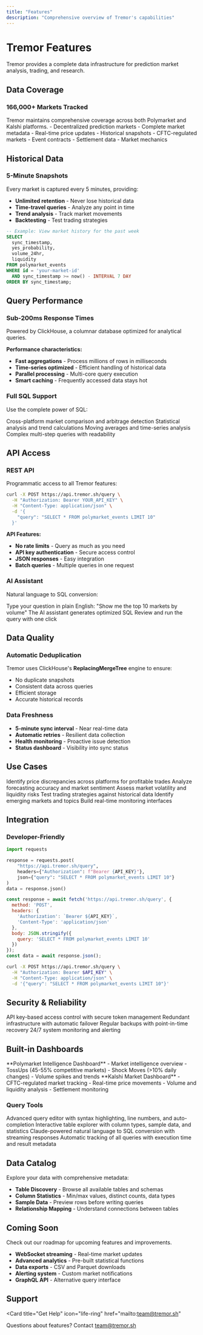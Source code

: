 ```yaml
---
title: "Features"
description: "Comprehensive overview of Tremor's capabilities"
---
```


# Tremor Features

Tremor provides a complete data infrastructure for prediction market analysis, trading, and research.

## Data Coverage

### 166,000+ Markets Tracked

<Info>
Tremor maintains comprehensive coverage across both Polymarket and Kalshi platforms.
</Info>

<Columns cols={2}>
  <Card title="Polymarket" icon="chart-pie">
    - Decentralized prediction markets
    - Complete market metadata
    - Real-time price updates
    - Historical snapshots
  </Card>
  <Card title="Kalshi" icon="landmark">
    - CFTC-regulated markets
    - Event contracts
    - Settlement data
    - Market mechanics
  </Card>
</Columns>

## Historical Data

### 5-Minute Snapshots

Every market is captured every 5 minutes, providing:

- **Unlimited retention** - Never lose historical data
- **Time-travel queries** - Analyze any point in time
- **Trend analysis** - Track market movements
- **Backtesting** - Test trading strategies

```sql
-- Example: View market history for the past week
SELECT
  sync_timestamp,
  yes_probability,
  volume_24hr,
  liquidity
FROM polymarket_events
WHERE id = 'your-market-id'
  AND sync_timestamp >= now() - INTERVAL 7 DAY
ORDER BY sync_timestamp;
```

## Query Performance

### Sub-200ms Response Times

<Tip>
Powered by ClickHouse, a columnar database optimized for analytical queries.
</Tip>

**Performance characteristics:**
- **Fast aggregations** - Process millions of rows in milliseconds
- **Time-series optimized** - Efficient handling of historical data
- **Parallel processing** - Multi-core query execution
- **Smart caching** - Frequently accessed data stays hot

### Full SQL Support

Use the complete power of SQL:

<Columns cols={2}>
  <Card title="Joins" icon="link">
    Cross-platform market comparison and arbitrage detection
  </Card>
  <Card title="Aggregations" icon="chart-bar">
    Statistical analysis and trend calculations
  </Card>
  <Card title="Window Functions" icon="window">
    Moving averages and time-series analysis
  </Card>
  <Card title="CTEs" icon="code-branch">
    Complex multi-step queries with readability
  </Card>
</Columns>

## API Access

### REST API

Programmatic access to all Tremor features:

```bash
curl -X POST https://api.tremor.sh/query \
  -H "Authorization: Bearer YOUR_API_KEY" \
  -H "Content-Type: application/json" \
  -d '{
    "query": "SELECT * FROM polymarket_events LIMIT 10"
  }'
```

**API Features:**
- **No rate limits** - Query as much as you need
- **API key authentication** - Secure access control
- **JSON responses** - Easy integration
- **Batch queries** - Multiple queries in one request

### AI Assistant

Natural language to SQL conversion:

<Steps>
  <Step title="Ask a question">
    Type your question in plain English: "Show me the top 10 markets by volume"
  </Step>
  <Step title="Get SQL">
    The AI assistant generates optimized SQL
  </Step>
  <Step title="Execute">
    Review and run the query with one click
  </Step>
</Steps>

## Data Quality

### Automatic Deduplication

Tremor uses ClickHouse's **ReplacingMergeTree** engine to ensure:

- No duplicate snapshots
- Consistent data across queries
- Efficient storage
- Accurate historical records

### Data Freshness

- **5-minute sync interval** - Near real-time data
- **Automatic retries** - Resilient data collection
- **Health monitoring** - Proactive issue detection
- **Status dashboard** - Visibility into sync status

## Use Cases

<Columns cols={3}>
  <Card title="Arbitrage Trading" icon="scale-balanced">
    Identify price discrepancies across platforms for profitable trades
  </Card>
  <Card title="Market Research" icon="magnifying-glass-chart">
    Analyze forecasting accuracy and market sentiment
  </Card>
  <Card title="Risk Analysis" icon="shield-halved">
    Assess market volatility and liquidity risks
  </Card>
  <Card title="Strategy Backtesting" icon="clock-rotate-left">
    Test trading strategies against historical data
  </Card>
  <Card title="Trend Detection" icon="arrow-trend-up">
    Identify emerging markets and topics
  </Card>
  <Card title="Custom Dashboards" icon="chart-line">
    Build real-time monitoring interfaces
  </Card>
</Columns>

## Integration

### Developer-Friendly

<CodeGroup>

```python Python
import requests

response = requests.post(
    "https://api.tremor.sh/query",
    headers={"Authorization": f"Bearer {API_KEY}"},
    json={"query": "SELECT * FROM polymarket_events LIMIT 10"}
)
data = response.json()
```

```javascript JavaScript
const response = await fetch('https://api.tremor.sh/query', {
  method: 'POST',
  headers: {
    'Authorization': `Bearer ${API_KEY}`,
    'Content-Type': 'application/json'
  },
  body: JSON.stringify({
    query: 'SELECT * FROM polymarket_events LIMIT 10'
  })
});
const data = await response.json();
```

```bash cURL
curl -X POST https://api.tremor.sh/query \
  -H "Authorization: Bearer $API_KEY" \
  -H "Content-Type: application/json" \
  -d '{"query": "SELECT * FROM polymarket_events LIMIT 10"}'
```

</CodeGroup>

## Security & Reliability

<Columns cols={2}>
  <Card title="Authentication" icon="lock">
    API key-based access control with secure token management
  </Card>
  <Card title="High Availability" icon="server">
    Redundant infrastructure with automatic failover
  </Card>
  <Card title="Data Backup" icon="floppy-disk">
    Regular backups with point-in-time recovery
  </Card>
  <Card title="Monitoring" icon="chart-line">
    24/7 system monitoring and alerting
  </Card>
</Columns>

## Built-in Dashboards

<Columns cols={2}>
  <Card title="EventsPulse" icon="chart-line">
    **Polymarket Intelligence Dashboard**
    - Market intelligence overview
    - TossUps (45-55% competitive markets)
    - Shock Moves (>10% daily changes)
    - Volume spikes and trends
  </Card>
  <Card title="KalshiPulse" icon="landmark">
    **Kalshi Market Dashboard**
    - CFTC-regulated market tracking
    - Real-time price movements
    - Volume and liquidity analysis
    - Settlement monitoring
  </Card>
</Columns>

### Query Tools

<Steps>
  <Step title="SQL Editor">
    Advanced query editor with syntax highlighting, line numbers, and auto-completion
  </Step>
  <Step title="Schema Browser">
    Interactive table explorer with column types, sample data, and statistics
  </Step>
  <Step title="AI Assistant">
    Claude-powered natural language to SQL conversion with streaming responses
  </Step>
  <Step title="Query History">
    Automatic tracking of all queries with execution time and result metadata
  </Step>
</Steps>

## Data Catalog

Explore your data with comprehensive metadata:

- **Table Discovery** - Browse all available tables and schemas
- **Column Statistics** - Min/max values, distinct counts, data types
- **Sample Data** - Preview rows before writing queries
- **Relationship Mapping** - Understand connections between tables

## Coming Soon

<Note>
Check out our roadmap for upcoming features and improvements.
</Note>

- **WebSocket streaming** - Real-time market updates
- **Advanced analytics** - Pre-built statistical functions
- **Data exports** - CSV and Parquet downloads
- **Alerting system** - Custom market notifications
- **GraphQL API** - Alternative query interface

## Support

<Card
  title="Get Help"
  icon="life-ring"
  href="mailto:team@tremor.sh"
>
  Questions about features? Contact team@tremor.sh
</Card>
